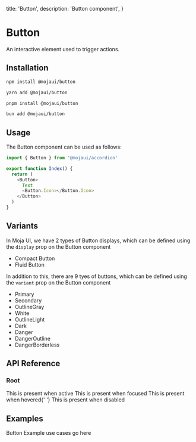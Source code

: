   title: 'Button',
  description: 'Button component',
}

# Button

An interactive element used to trigger actions.

## Installation

<CodeGroup>

```bash {{ title: 'npm' }}
npm install @mojaui/button
```

```bash {{ title: 'yarn' }}
yarn add @mojaui/button
```

```bash {{ title: 'pnpm' }}
pnpm install @mojaui/button
```

```bash {{ title: 'bun' }}
bun add @mojaui/button
```

</CodeGroup>

## Usage

The Button component can be used as follows:

```js
import { Button } from '@mojaui/accordion'

export function Index() {
  return (
    <Button>
      Text
      <Button.Icon></Button.Icon>
    </Button>
  )
}
```

## Variants

In Moja UI, we have 2 types of Button displays, which can be defined using the <code>display</code> prop on the Button component

- Compact Button
- Fluid Button

In addition to this, there are 9 tyes of buttons, which can be defined using the <code>variant</code> prop on the Button component

- Primary
- Secondary
- OutlineGray
- White
- OutlineLight
- Dark
- Danger
- DangerOutline
- DangerBorderless

## API Reference

### Root

<Properties>
  <Property name="variant" type="ButtonVariants"></Property>
  <Property name="display" type="compact | fluid"></Property>
  <Property name="[data-active]">This is present when active</Property>
  <Property name="[data-focus]">This is present when focused</Property>
  <Property name="[data-hover]">This is present when hovered</Property>{' '}
  <Property name="[data-disabled]">This is present when disabled</Property>
</Properties>

## Examples

<Note>Button Example use cases go here</Note>
